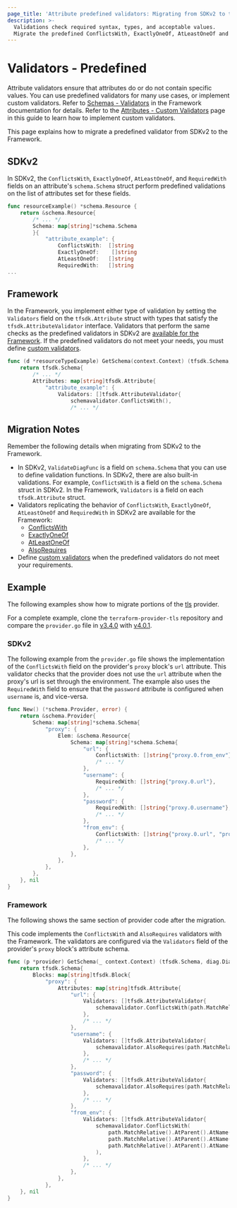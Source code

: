 ```yaml
---
page_title: 'Attribute predefined validators: Migrating from SDKv2 to the Framework'
description: >-
  Validations check required syntax, types, and acceptable values.
  Migrate the predefined ConflictsWith, ExactlyOneOf, AtLeastOneOf and RequiredWith validators to the Framework.
---
```


# Validators - Predefined

Attribute validators ensure that attributes do or do not contain specific values. You can use predefined validators for
many use cases, or implement custom validators. Refer to [Schemas - Validators](/plugin/framework/schemas#validators) in
the Framework documentation for details. Refer to the
[Attributes - Custom Validators](/plugin/framework/migrating/validators-custom) page in this guide to learn how to
implement custom validators.

This page explains how to migrate a predefined validator from SDKv2 to the Framework.

## SDKv2

In SDKv2, the `ConflictsWith`, `ExactlyOneOf`, `AtLeastOneOf`, and `RequiredWith` fields on an attribute's
`schema.Schema` struct perform predefined validations on the list of attributes set for these fields.

```go
func resourceExample() *schema.Resource {
    return &schema.Resource{
        /* ... */
        Schema: map[string]*schema.Schema
        }{
            "attribute_example": {
                ConflictsWith:  []string
                ExactlyOneOf:    []string
                AtLeastOneOf:   []string
                RequiredWith:   []string
...
```
## Framework

In the Framework, you implement either type of validation by setting the `Validators` field on the `tfsdk.Attribute`
struct with types that satisfy the `tfsdk.AttributeValidator` interface. Validators that perform the same checks as the
predefined validators in SDKv2 are
[available for the Framework](https://github.com/hashicorp/terraform-plugin-framework-validators). If the predefined
validators do not meet your needs, you must define
[custom validators](/plugin/framework/migrating/validators-custom).

```go
func (d *resourceTypeExample) GetSchema(context.Context) (tfsdk.Schema, diag.Diagnostics) {
    return tfsdk.Schema{
        /* ... */
        Attributes: map[string]tfsdk.Attribute{
            "attribute_example": {
                Validators: []tfsdk.AttributeValidator{
                    schemavalidator.ConflictsWith(),
                    /* ... */
```

## Migration Notes

Remember the following details when migrating from SDKv2 to the Framework.

- In SDKv2, `ValidateDiagFunc` is a field on `schema.Schema` that you can use to define validation functions. In SDKv2,
there are also built-in validations. For example, `ConflictsWith` is a field on the `schema.Schema` struct in SDKv2. In
the Framework, `Validators` is a field on each `tfsdk.Attribute` struct.
- Validators replicating the behavior of `ConflictsWith`, `ExactlyOneOf`, `AtLeastOneOf` and `RequiredWith` in SDKv2 are
available for the Framework:
  - [ConflictsWith](https://github.com/hashicorp/terraform-plugin-framework-validators/blob/v0.4.0/schemavalidator/conflicts_with.go)
  - [ExactlyOneOf](https://github.com/hashicorp/terraform-plugin-framework-validators/blob/v0.4.0/schemavalidator/exactly_one_of.go)
  - [AtLeastOneOf](https://github.com/hashicorp/terraform-plugin-framework-validators/blob/v0.4.0/schemavalidator/at_least_one_of.go)
  - [AlsoRequires](https://github.com/hashicorp/terraform-plugin-framework-validators/blob/v0.4.0/schemavalidator/also_requires.go)
- Define [custom validators](/plugin/framework/migrating/validators-custom) when the predefined validators do not meet
your requirements.

## Example

The following examples show how to migrate portions of the [tls](https://github.com/hashicorp/terraform-provider-tls)
provider.

For a complete example, clone the
`terraform-provider-tls` repository and compare the `provider.go` file in
[v3.4.0](https://github.com/hashicorp/terraform-provider-tls/blob/v3.4.0/internal/provider/provider.go)
with [v4.0.1](https://github.com/hashicorp/terraform-provider-tls/blob/v4.0.1/internal/provider/provider.go).

### SDKv2

The following example from the `provider.go` file shows the implementation of the `ConflictsWith` field on the
provider's `proxy` block's `url` attribute. This validator checks that the provider does not use the `url` attribute
when the proxy's url is set through the environment. The example also uses the `RequiredWith` field to ensure that the
`password` attribute is configured when `username` is, and vice-versa.

```go
func New() (*schema.Provider, error) {
    return &schema.Provider{
        Schema: map[string]*schema.Schema{
            "proxy": {
                Elem: &schema.Resource{
                    Schema: map[string]*schema.Schema{
                        "url": {
                            ConflictsWith: []string{"proxy.0.from_env"},
                            /* ... */
                        },
                        "username": {
                            RequiredWith: []string{"proxy.0.url"},
                            /* ... */
                        },
                        "password": {
                            RequiredWith: []string{"proxy.0.username"},
                            /* ... */
                        },
                        "from_env": {
                            ConflictsWith: []string{"proxy.0.url", "proxy.0.username", "proxy.0.password"},
                            /* ... */
                        },
                    },
                },
            },
        },
    }, nil
}
```

### Framework

The following shows the same section of provider code after the migration.

This code implements the `ConflictsWith` and `AlsoRequires` validators with the Framework. The validators are configured
via the `Validators` field of the provider's `proxy` block's attribute schema.

```go
func (p *provider) GetSchema(_ context.Context) (tfsdk.Schema, diag.Diagnostics) {
    return tfsdk.Schema{
        Blocks: map[string]tfsdk.Block{
            "proxy": {
                Attributes: map[string]tfsdk.Attribute{
                    "url": {
                        Validators: []tfsdk.AttributeValidator{
                            schemavalidator.ConflictsWith(path.MatchRelative().AtParent().AtName("from_env")),
                        },
                        /* ... */
                    },
                    "username": {
                        Validators: []tfsdk.AttributeValidator{
                            schemavalidator.AlsoRequires(path.MatchRelative().AtParent().AtName("url")),
                        },
                        /* ... */
                    },
                    "password": {
                        Validators: []tfsdk.AttributeValidator{
                            schemavalidator.AlsoRequires(path.MatchRelative().AtParent().AtName("username")),
                        },
                        /* ... */
                    },
                    "from_env": {
                        Validators: []tfsdk.AttributeValidator{
                            schemavalidator.ConflictsWith(
                                path.MatchRelative().AtParent().AtName("url"),
                                path.MatchRelative().AtParent().AtName("username"),
                                path.MatchRelative().AtParent().AtName("password"),
                            ),
                        },
                        /* ... */
                    },
                },
            },
    }, nil
}
```
